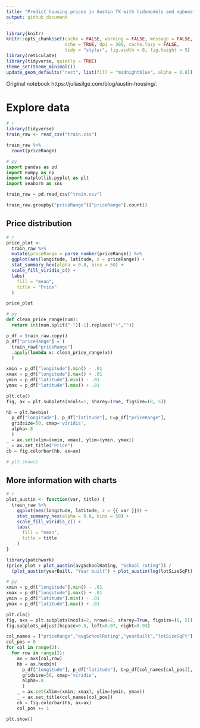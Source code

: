 ```yaml
---
title: "Predict housing prices in Austin TX with tidymodels and xgboost"
output: github_document
---
```


```r
library(knitr)
knitr::opts_chunk$set(cache = FALSE, warning = FALSE, message = FALSE, 
                      echo = TRUE, dpi = 300, cache.lazy = FALSE,
                      tidy = "styler", fig.width = 8, fig.height = 5)
library(reticulate)
library(tidyverse, quietly = TRUE)
theme_set(theme_minimal())
update_geom_defaults("rect", list(fill = "midnightblue", alpha = 0.8))
```

Original notebook https://juliasilge.com/blog/austin-housing/.

# Explore data

```r
# r
library(tidyverse)
train_raw <- read_csv("train.csv")

train_raw %>%
  count(priceRange)
```

```python
# py
import pandas as pd
import numpy as np
import matplotlib.pyplot as plt
import seaborn as sns

train_raw = pd.read_csv("train.csv")

train_raw.groupby("priceRange")["priceRange"].count()
```


## Price distribution

```r
# r
price_plot <-
  train_raw %>%
  mutate(priceRange = parse_number(priceRange)) %>%
  ggplot(aes(longitude, latitude, z = priceRange)) +
  stat_summary_hex(alpha = 0.8, bins = 50) +
  scale_fill_viridis_c() +
  labs(
    fill = "mean",
    title = "Price"
  )

price_plot
```

```python
# py
def clean_price_range(num): 
  return int(num.split("-")[-1].replace("+",""))

p_df = train_raw.copy()
p_df["priceRange"] = (
  train_raw["priceRange"]
  .apply(lambda x: clean_price_range(x))
  )

xmin = p_df["longitude"].min() - .01
xmax = p_df["longitude"].max() + .01
ymin = p_df["latitude"].min() - .01
ymax = p_df["latitude"].max() + .01

plt.cla()
fig, ax = plt.subplots(ncols=1, sharey=True, figsize=(8, 5))

hb = plt.hexbin(
  p_df["longitude"], p_df["latitude"], C=p_df["priceRange"], 
  gridsize=50, cmap='viridis', 
  alpha=.8
  )
_ = ax.set(xlim=(xmin, xmax), ylim=(ymin, ymax))
_ = ax.set_title("Price")
cb = fig.colorbar(hb, ax=ax)

# plt.show()
```

## More information with charts


```r
# r
plot_austin <- function(var, title) {
  train_raw %>%
    ggplot(aes(longitude, latitude, z = {{ var }})) +
    stat_summary_hex(alpha = 0.8, bins = 50) +
    scale_fill_viridis_c() +
    labs(
      fill = "mean",
      title = title
    )
}

library(patchwork)
(price_plot + plot_austin(avgSchoolRating, "School rating")) /
  (plot_austin(yearBuilt, "Year built") + plot_austin(log(lotSizeSqFt), "Lot size (log)"))
```



```python
# py
xmin = p_df["longitude"].min() - .01
xmax = p_df["longitude"].max() + .01
ymin = p_df["latitude"].min() - .01
ymax = p_df["latitude"].max() + .01

plt.cla()
fig, axs = plt.subplots(ncols=2, nrows=2, sharey=True, figsize=(8, 5))
fig.subplots_adjust(hspace=0.5, left=0.07, right=0.93)

col_names = ["priceRange","avgSchoolRating","yearBuilt","lotSizeSqFt"]
col_pos = 0
for col in range(2): 
  for row in range(2):
    ax = axs[col,row]
    hb = ax.hexbin(
      p_df["longitude"], p_df["latitude"], C=p_df[col_names[col_pos]], 
      gridsize=50, cmap='viridis', 
      alpha=.8
      )
    _ = ax.set(xlim=(xmin, xmax), ylim=(ymin, ymax))
    _ = ax.set_title(col_names[col_pos])
    cb = fig.colorbar(hb, ax=ax)
    col_pos += 1

plt.show()
```






